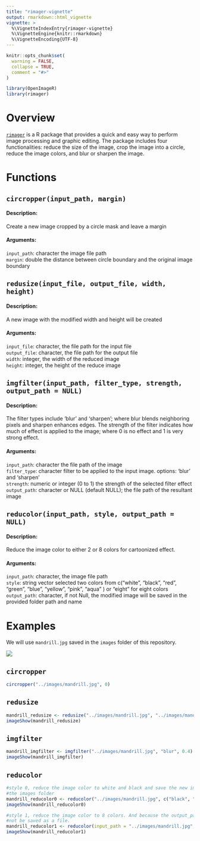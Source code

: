 ```yaml
---
title: "rimager-vignette"
output: rmarkdown::html_vignette
vignette: >
  %\VignetteIndexEntry{rimager-vignette}
  %\VignetteEngine{knitr::rmarkdown}
  %\VignetteEncoding{UTF-8}
---
```


```r
knitr::opts_chunk$set(
  warning = FALSE,
  collapse = TRUE,
  comment = "#>"
)
```

```r
library(OpenImageR)
library(rimager)
```


# Overview

[`rimager`](https://github.com/UBC-MDS/rimager) is a R package that provides a quick and easy way to perform image processing and graphic editing. The package includes four functionalities: reduce the size of the image, crop the image into a circle, reduce the image colors, and blur or sharpen the image. 


# Functions

## `circropper(input_path, margin)`

#### Description: 
Create a new image cropped by a circle mask and leave a margin

#### Arguments:

`input_path`: character the image file path <br>
`margin`: double the distance between circle boundary and the original image boundary

## `redusize(input_file, output_file, width, height)`

#### Description:
A new image with the modified width and height will be created

#### Arguments:

`input_file`: character, the file path for the input file <br>
`output_file`: character, the file path for the output file <br>
`width`: integer, the width of the reduced image <br>
`height`: integer, the height of the reduce image

## `imgfilter(input_path, filter_type, strength, output_path = NULL)`

#### Description: 
The filter types include 'blur' and 'sharpen'; where blur blends neighboring pixels and sharpen enhances edges. The strength of the filter indicates how much of effect is applied to the image; where 0 is no effect and 1 is very strong effect.

#### Arguments:

`input_path`: character the file path of the image <br>
`filter_type`: character filter to be applied to the input image. options: 'blur' and 'sharpen' <br>
`strength`: numeric or integer (0 to 1) the strength of the selected filter effect <br>
`output_path`: character or NULL (default NULL); the file path of the resultant image <br>

## `reducolor(input_path, style, output_path = NULL)` 

#### Description: 

Reduce the image color to either 2 or 8 colors for cartoonized effect.  

#### Arguments:

`input_path`: character, the image file path  
`style`: string vector
         selected two colors from c("white", "black", "red", "green", "blue", "yellow", "pink", "aqua" )
         or "eight" for eight colors 
`output_path`: character, if not Null, the modified image will be saved in the provided folder path and name  


# Examples

We will use `mandrill.jpg` saved in the `images` folder of this repository.

<img src="../images/mandrill.jpg">


## `circropper`
```r
circropper("../images/mandrill.jpg", 0)
```

## `redusize`
```r
mandrill_redusize <- redusize("../images/mandrill.jpg", "../images/mandrill_redusize.jpg", 297, 200)
imageShow(mandrill_redusize)
```

## `imgfilter`
```r
mandrill_imgfilter <- imgfilter("../images/mandrill.jpg", "blur", 0.4)
imageShow(mandrill_imgfilter)
```

## `reducolor`
```r
#style 0, reduce the image color to white and black and save the new image mandrill_reducolor0.jpg in
#the images folder
mandrill_reducolor0 <- reducolor("../images/mandrill.jpg", c("black", "white"), "../images/mandrill_reducolor0.jpg")
imageShow(mandrill_reducolor0)
```

```r
#style 1, reduce the image color to 8 colors. And because the output_path is NULL, the image will
#not be saved as a file.
mandrill_reducolor1 <- reducolor(input_path = "../images/mandrill.jpg", "eight", output_path = NULL)
imageShow(mandrill_reducolor1)
```
